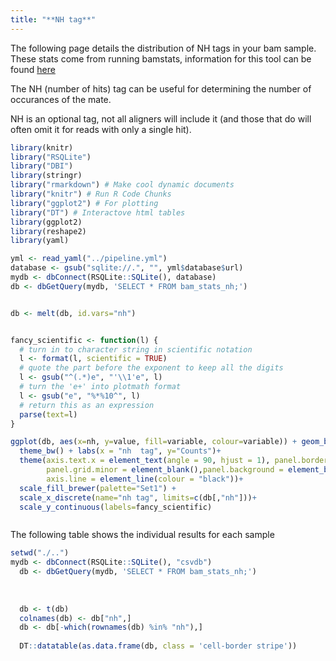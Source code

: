 ```yaml
---
title: "**NH tag**"
---
```


The following page details the distribution of NH tags in your bam sample. These stats come from running bamstats, information for this tool can be found <a href="http://bamstats.sourceforge.net/">here</a>

The NH (number of hits) tag can be useful for determining the number of occurances of the mate.

NH is an optional tag, not all aligners will include it (and those that do will often omit it for reads with only a single hit).


```r

library(knitr)
library("RSQLite")
library("DBI")
library(stringr)
library("rmarkdown") # Make cool dynamic documents
library("knitr") # Run R Code Chunks
library("ggplot2") # For plotting
library("DT") # Interactove html tables
library(ggplot2)
library(reshape2)
library(yaml)

yml <- read_yaml("../pipeline.yml")
database <- gsub("sqlite://.", "", yml$database$url)
mydb <- dbConnect(RSQLite::SQLite(), database)
db <- dbGetQuery(mydb, 'SELECT * FROM bam_stats_nh;')


db <- melt(db, id.vars="nh")


fancy_scientific <- function(l) {
  # turn in to character string in scientific notation
  l <- format(l, scientific = TRUE)
  # quote the part before the exponent to keep all the digits
  l <- gsub("^(.*)e", "'\\1'e", l)
  # turn the 'e+' into plotmath format
  l <- gsub("e", "%*%10^", l)
  # return this as an expression
  parse(text=l)
}

ggplot(db, aes(x=nh, y=value, fill=variable, colour=variable)) + geom_bar(stat="identity") +
  theme_bw() + labs(x = "nh  tag", y="Counts")+
  theme(axis.text.x = element_text(angle = 90, hjust = 1), panel.border = element_blank(), 
        panel.grid.minor = element_blank(),panel.background = element_blank(),
        axis.line = element_line(colour = "black"))+
  scale_fill_brewer(palette="Set1") +
  scale_x_discrete(name="nh tag", limits=c(db[,"nh"]))+
  scale_y_continuous(labels=fancy_scientific)



```


The following table shows the individual results for each sample


```r

setwd("./..")
mydb <- dbConnect(RSQLite::SQLite(), "csvdb")
  db <- dbGetQuery(mydb, 'SELECT * FROM bam_stats_nh;')
  
  
  
  db <- t(db)
  colnames(db) <- db["nh",]
  db <- db[-which(rownames(db) %in% "nh"),]
  
  DT::datatable(as.data.frame(db, class = 'cell-border stripe'))

```

